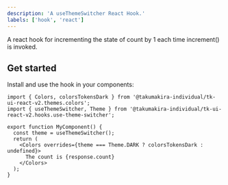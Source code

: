 ```yaml
---
description: 'A useThemeSwitcher React Hook.'
labels: ['hook', 'react']
---
```


A react hook for incrementing the state of count by 1 each time increment() is invoked.

## Get started

Install and use the hook in your components:

```tsx
import { Colors, colorsTokensDark } from '@takumakira-individual/tk-ui-react-v2.themes.colors';
import { useThemeSwitcher, Theme } from '@takumakira-individual/tk-ui-react-v2.hooks.use-theme-switcher';

export function MyComponent() {
  const theme = useThemeSwitcher();
  return (
    <Colors overrides={theme === Theme.DARK ? colorsTokensDark : undefined}>
      The count is {response.count}
    </Colors>
  );
}
```
